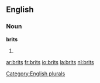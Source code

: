 ==English==
{{wikipedia}}
===Noun===
'''brits'''

# {{plural of|[[brit]]}}

[[Category:English plurals]]

[[ar:brits]]
[[fr:brits]]
[[io:brits]]
[[la:brits]]
[[nl:brits]]